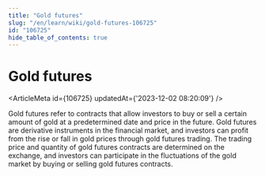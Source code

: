 ```yaml
---
title: "Gold futures"
slug: "/en/learn/wiki/gold-futures-106725"
id: "106725"
hide_table_of_contents: true
---
```



# Gold futures

<ArticleMeta id={106725} updatedAt={'2023-12-02 08:20:09'} />
<div className='border-solid border-b border-t-0 my-4 border-[var(--ifm-color-gray-300)]' />

Gold futures refer to contracts that allow investors to buy or sell a certain amount of gold at a predetermined date and price in the future. Gold futures are derivative instruments in the financial market, and investors can profit from the rise or fall in gold prices through gold futures trading. The trading price and quantity of gold futures contracts are determined on the exchange, and investors can participate in the fluctuations of the gold market by buying or selling gold futures contracts.

